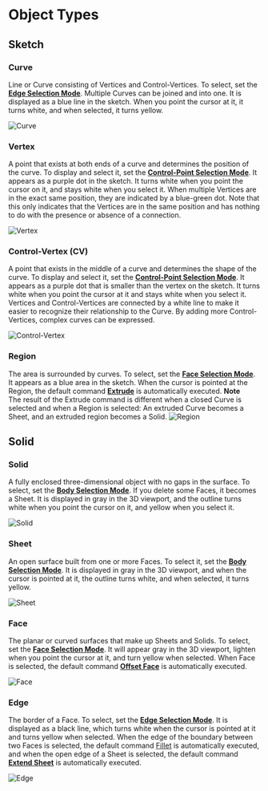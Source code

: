 
# Object Types

## Sketch

### Curve
Line or Curve consisting of Vertices and Control-Vertices.
To select, set the [**Edge Selection Mode**](./selection-mode).
Multiple Curves can be joined and into one.
It is displayed as a blue line in the sketch. When you point the cursor at it, it turns white, and when selected, it turns yellow.

![Curve](/img/object-name-curve.png)

### Vertex
A point that exists at both ends of a curve and determines the position of the curve.
To display and select it, set the [**Control-Point Selection Mode**](./selection-mode).
It appears as a purple dot in the sketch. It turns white when you point the cursor on it, and stays white when you select it.
When multiple Vertices are in the exact same position, they are indicated by a blue-green dot. 
Note that this only indicates that the Vertices are in the same position and has nothing to do with the presence or absence of a connection.

![Vertex](/img/object-name-vertex.png)

### Control-Vertex (CV)
A point that exists in the middle of a curve and determines the shape of the curve.
To display and select it, set the [**Control-Point Selection Mode**](./selection-mode).
It appears as a purple dot that is smaller than the vertex on the sketch. It turns white when you point the cursor at it and stays white when you select it.
Vertices and Control-Vertices are connected by a white line to make it easier to recognize their relationship to the Curve. By adding more Control-Vertices, complex curves can be expressed.

![Control-Vertex](/img/object-name-cv.png)

### Region
The area is surrounded by curves. To select, set the [**Face Selection Mode**](./selection-mode). 
It appears as a blue area in the sketch. When the cursor is pointed at the Region, the default command [**Extrude**](../solid/extrude) is automatically executed.
<Callout emoji="❗">
**Note**<br />
The result of the Extrude command is different when a closed Curve is selected and when a Region is selected: An extruded Curve becomes a Sheet, and an extruded region becomes a Solid.
</Callout>
![Region](/img/object-name-region.png)

## Solid

### Solid
A fully enclosed three-dimensional object with no gaps in the surface. To select, set the [**Body Selection Mode**](./selection-mode). If you delete some Faces, it becomes a Sheet. It is displayed in gray in the 3D viewport, and the outline turns white when you point the cursor on it, and yellow when you select it.

![Solid](/img/object-name-solid.png)

### Sheet
An open surface built from one or more Faces. To select it, set the [**Body Selection Mode**](./selection-mode). It is displayed in gray in the 3D viewport, and when the cursor is pointed at it, the outline turns white, and when selected, it turns yellow.

![Sheet](/img/object-name-sheet.png)

### Face
The planar or curved surfaces that make up Sheets and Solids. To select, set the [**Face Selection Mode**](./selection-mode). It will appear gray in the 3D viewport, lighten when you point the cursor at it, and turn yellow when selected. When Face is selected, the default command [**Offset Face**](../solid/offset-face) is automatically executed.

![Face](/img/object-name-face.png)

### Edge
The border of a Face.
To select, set the [**Edge Selection Mode**](./selection-mode). It is displayed as a black line, which turns white when the cursor is pointed at it and turns yellow when selected. When the edge of the boundary between two Faces is selected, the default command [Fillet](../solid/fillet) is automatically executed, and when the open edge of a Sheet is selected, the default command [**Extend Sheet**](../solid/extend#extend-sheet) is automatically executed.

![Edge](/img/object-name-edge.png)




